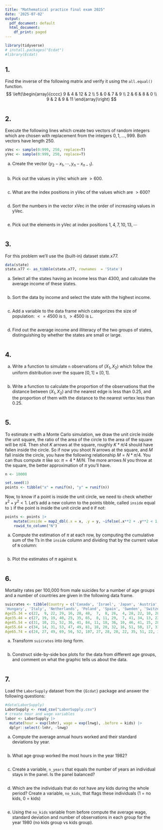 ```yaml
---
title: "Mathematical practice final exam 2025"
date: '2025-07-02'
output:
  pdf_document: default
  html_document:
    df_print: paged
---
```


```r
library(tidyverse)
# install.packages("Ecdat")
#library(Ecdat)
```

## 1. 
Find the inverse of the following matrix and verify it using the `all.equal()` function.
$$
\left(\begin{array}{cccc}
9 & 4 & 12 & 2 \\
5 & 0 & 7 & 9 \\
2 & 6 & 8 & 0 \\
9 & 2 & 9 & 11
\end{array}\right) 
$$
```r

```


## 2. 
Execute the following lines which create two vectors of random integers which are chosen with replacement from the integers $0, 1, \dots , 999$. Both vectors have length 250. 

```r
xVec <- sample(0:999, 250, replace=T)
yVec <- sample(0:999, 250, replace=T)
```

(a) Create the vector $(y_2 - x_1, \cdots, y_n - x_{n-1}).$
```r

```


(b) Pick out the values in yVec which are $> 600$.

```r

```


(c) What are the index positions in yVec of the values which are $> 600$? 

```r

```


(d) Sort the numbers in the vector xVec in the order of increasing values in yVec. 

```r

```


(e) Pick out the elements in yVec at index positions $1, 4, 7, 10, 13, \cdots$

```r

```

## 3.
For this problem we'll use the (built-in) dataset state.x77.
```r
data(state)
state.x77 <- as_tibble(state.x77, rownames  = 'State')
```

a. Select all the states having an income less than 4300, and calculate the average income of these states.
```r

```

b.	Sort the data by income and select the state with the highest income.
```r

```

c.	Add a variable to the data frame which categorizes the size of population: $<= 4500$ is `S`, $> 4500$ is `L`.
```r

```

d.	Find out the average income and illiteracy of the two groups of states, distinguishing by whether the states are small or large.
```r

```

## 4. 
a. Write a function to simulate `n` observations of $(X_1, X_2)$ which follow the uniform distribution over the square $[0, 1] \times [0, 1]$.
```r

```

b. Write a function to calculate the proportion of the observations that the distance between $(X_1, X_2)$ and the nearest edge is less than 0.25, and the proportion of them with the distance to the nearest vertex less than 0.25.
```r

```

## 5.

To estimate $\pi$ with a Monte Carlo simulation, we draw the unit circle inside the unit square, the ratio of the area of the circle to the area of the square will be $\pi / 4$. Then shot $K$ arrows at the square, roughly $K * \pi / 4$ should have fallen inside the circle. So if now you shoot $N$ arrows at the square, and $M$ fall inside the circle, you have the following relationship $M = N * \pi / 4$. You can thus compute $\pi$ like so: $\pi = 4 * M / N$. The more arrows $N$ you throw at the square, the better approximation of $\pi$ you'll have.

```r
n <- 10000

set.seed(1)
points <- tibble("x" = runif(n), "y" = runif(n))
```

Now, to know if a point is inside the unit circle, we need to check whether $x^2 + y^2 < 1$. Let's add a new column to the points tibble, called `inside` equal to `1` if the point is inside the unit circle and `0` if not:

```r
points <- points |> 
    mutate(inside = map2_dbl(.x = x, .y = y, ~ifelse(.x**2 + .y**2 < 1, 1, 0))) |> 
    rowid_to_column("N")
```

a. Compute the estimation of $\pi$ at each row, by computing the cumulative sum of the 1's in the `inside` column and dividing that by the current value of `N` column:

```r

```

b. Plot the estimates of $\pi$ against `N`.

```r

```

## 6. 
Mortality rates per 100,000 from male suicides for a number of age groups and a number of countries are given in the following data frame. 
```r
suicrates <- tibble(Country = c('Canada', 'Israel', 'Japan', 'Austria', 'France', 'Germany',
'Hungary', 'Italy', 'Netherlands', 'Poland', 'Spain', 'Sweden', 'Switzerland', 'UK', 'USA'), 
Age25.34 = c(22,  9, 22, 29, 16, 28, 48,  7,  8, 26,  4, 28, 22, 10, 20), 
Age35.44 = c(27, 19, 19, 40, 25, 35, 65,  8, 11, 29,  7, 41, 34, 13, 22), 
Age45.54 = c(31, 10, 21, 52, 36, 41, 84, 11, 18, 36, 10, 46, 41, 15, 28), 
Age55.64 = c(34, 14, 31, 53, 47, 49, 81, 18, 20, 32, 16, 51, 50, 17, 33), 
Age65.74 = c(24, 27, 49, 69, 56, 52, 107, 27, 28, 28, 22, 35, 51, 22, 37))
```

a. Transform `suicrates` into *long* form.
```r

```

b. Construct side-by-side box plots for the data from different age groups, and comment on what the graphic tells us about the data. 
```r

```

## 7. 
Load the `LaborSupply` dataset from the `{Ecdat}` package and answer the following questions:

```r
#data(LaborSupply)
LaborSupply <- read_csv("LaborSupply.csv")
# create hour and wage variables
labor <- LaborSupply |> 
  mutate(hour = exp(lnhr), wage = exp(lnwg), .before = kids) |> 
  dplyr::select(-lnhr, -lnwg)
```

a. Compute the average annual hours worked and their standard deviations by year.

```r

```

b. What age group worked the most hours in the year 1982?

```r

```

c. Create a variable, `n_years` that equals the number of years an individual stays in the panel. Is the panel balanced?

```r

```

d. Which are the individuals that do not have any kids during the whole period? Create a variable, `no_kids`, that flags these individuals (1 = no kids, 0 = kids)

```r

```

e. Using the `no_kids` variable from before compute the average wage, standard deviation and number of observations in each group for the year 1980 (no kids group vs kids group).

```r

```

